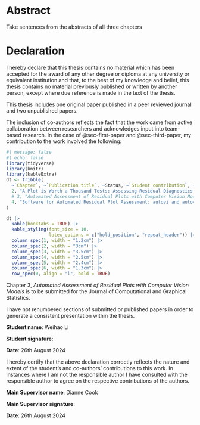 # Abstract {-}

Take sentences from the abstracts of all three chapters

# Declaration {-}

I hereby declare that this thesis contains no material which has been accepted for the award of any other degree or diploma at any university or equivalent institution and that, to the best of my knowledge and belief, this thesis contains no material previously published or written by another person, except where due reference is made in the text of the thesis.

This thesis includes one original paper published in a peer reviewed journal and two unpublished papers.

The inclusion of co-authors reflects the fact that the work came from active collaboration between researchers and acknowledges input into team-based research. In the case of @sec-first-paper and @sec-third-paper, my contribution to the work involved the following:

```r
#| message: false
#| echo: false
library(tidyverse)
library(knitr)
library(kableExtra)
dt <- tribble(
  ~`Chapter`, ~`Publication title`, ~Status, ~`Student contribution`, ~`Co-authors contribution`, ~`Coauthors are Monash students`,
  2, "A Plot is Worth a Thousand Tests: Assessing Residual Diagnostics with the Lineup Protocol", "Published in the Journal of Computational and Graphical Statistics", "80%  Concept, Analysis, Software, Writing", "D. Cook 10%,  \n P. Menéndez 5%, \n U. Laa 2.5%,  \n N. Langrené 2.5%", "No",
  # 3, "Automated Assessment of Residual Plots with Computer Vision Models", "Unsubmitted", "80% Concept, Analysis, Software, Writing", "D. Cook 10%,  \n P. Menéndez 5%, \n U. Laa 2.5%,  \n N. Langrené 2.5%", "No",
  4, "Software for Automated Residual Plot Assessment: autovi and autovi.web", "The R package autovi on CRAN", "80% Concept, Analysis, Software, Writing", "D. Cook 10%,  \n P. Menéndez 5%, \n U. Laa 2.5%,  \n N. Langrené 2.5%", "No"
)  

dt |>
  kable(booktabs = TRUE) |>
  kable_styling(font_size = 10,
                latex_options = c("hold_position", "repeat_header")) |>
  column_spec(1, width = "1.2cm") |>
  column_spec(2, width = "3cm") |>
  column_spec(3, width = "3.5cm") |>
  column_spec(4, width = "2.5cm") |>
  column_spec(5, width = "2.4cm") |>
  column_spec(6, width = "1.3cm") |>
  row_spec(0, align = "l", bold = TRUE)
```

Chapter 3, *Automated Assessment of Residual Plots with Computer Vision Models* is to be submitted for the Journal of Computational and Graphical Statistics. 


<!-- **The thesis is written in Australian spelling, except for Chapters 3 and 4, which use American spelling as specified by the publication venue.** -->

I have not renumbered sections of submitted or published papers in order to generate a consistent presentation within the thesis.

**Student name**: Weihao Li

**Student signature**: 

**Date**: 26th August 2024 

I hereby certify that the above declaration correctly reflects the nature and extent of the student’s and co-authors’ contributions to this work. In instances where I am not the responsible author I have consulted with the responsible author to agree on the respective contributions of the authors.

**Main Supervisor name**: Dianne Cook

**Main Supervisor signature**:

**Date**: 26th August 2024

